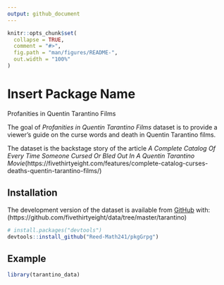 ```yaml
---
output: github_document
---
```


<!-- README.md is generated from README.Rmd. Please edit that file -->

<!-- You'll still need to render `README.Rmd` regularly, to keep `README.md` up-to-date. `devtools::build_readme()` is handy for this.  -->

```r
knitr::opts_chunk$set(
  collapse = TRUE,
  comment = "#>",
  fig.path = "man/figures/README-",
  out.width = "100%"
)
```

# Insert Package Name

<!-- badges: start -->
Profanities in Quentin Tarantino Films
<!-- badges: end -->

The goal of *Profanities in Quentin Tarantino Films* dataset is to provide a viewer's guide on the curse words and death in Quentin Tarantino films.

The dataset is the backstage story of the article *A Complete Catalog Of Every Time Someone Cursed Or Bled Out In A Quentin Tarantino Movie*(https://fivethirtyeight.com/features/complete-catalog-curses-deaths-quentin-tarantino-films/)

## Installation

The development version of the dataset is available from [GitHub](https://github.com) with: (https://github.com/fivethirtyeight/data/tree/master/tarantino)

``` r
# install.packages("devtools")
devtools::install_github("Reed-Math241/pkgGrpg")
```
## Example


```r
library(tarantino_data)
```




